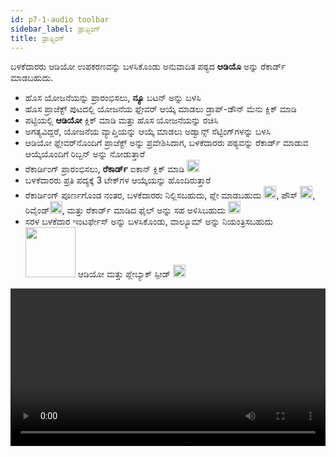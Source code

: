 ```yaml
---
id: p7-1-audio toolbar
sidebar_label: ಡ್ರಾಫ್ಟಿಂಗ್
title: ಡ್ರಾಫ್ಟಿಂಗ್
---
```


ಬಳಕೆದಾರರು ಆಡಿಯೋ ಉಪಕರಣವನ್ನು ಬಳಸಿಕೊಂಡು ಅನುವಾದಿತ ಪಠ್ಯದ **ಆಡಿಯೊ** ಅನ್ನು ರೆಕಾರ್ಡ್ ಮಾಡಬಹುದು.

- ಹೊಸ ಯೋಜನೆಯನ್ನು ಪ್ರಾರಂಭಿಸಲು, **ನ್ಯೂ** ಬಟನ್ ಅನ್ನು ಬಳಸಿ
- ಹೊಸ ಪ್ರಾಜೆಕ್ಟ್ ಪುಟದಲ್ಲಿ ಯೋಜನೆಯ ಫ್ಲೇವರ್ ಆಯ್ಕೆ ಮಾಡಲು ಡ್ರಾಪ್-ಡೌನ್ ಮೆನು ಕ್ಲಿಕ್ ಮಾಡಿ
- ಪಟ್ಟಿಯಲ್ಲಿ **ಆಡಿಯೋ** ಕ್ಲಿಕ್ ಮಾಡಿ ಮತ್ತು ಹೊಸ ಯೋಜನೆಯನ್ನು ರಚಿಸಿ
- ಅಗತ್ಯವಿದ್ದರೆ, ಯೋಜನೆಯ ವ್ಯಾಪ್ತಿಯನ್ನು ಆಯ್ಕೆ ಮಾಡಲು ಅಡ್ವಾನ್ಸ್ ಸೆಟ್ಟಿಂಗ್‌ಗಳನ್ನು ಬಳಸಿ
- ಆಡಿಯೋ ಫ್ಲೇವರ್‌ನೊಂದಿಗೆ ಪ್ರಾಜೆಕ್ಟ್ ಅನ್ನು ಪ್ರವೇಶಿಸಿದಾಗ, ಬಳಕೆದಾರರು ಪಠ್ಯವನ್ನು ರೆಕಾರ್ಡ್ ಮಾಡುವ ಆಯ್ಕೆಯೊಂದಿಗೆ ರಿಬ್ಬನ್ ಅನ್ನು ನೋಡುತ್ತಾರೆ
- ರೆಕಾರ್ಡಿಂಗ್ ಪ್ರಾರಂಭಿಸಲು, **ರೆಕಾರ್ಡ್** ಐಕಾನ್ ಕ್ಲಿಕ್ ಮಾಡಿ <img src="/assets/record.PNG" width="20px" alt=""/>
- ಬಳಕೆದಾರರು ಪ್ರತಿ ಪದ್ಯಕ್ಕೆ 3 ಟೇಕ್‌ಗಳ ಆಯ್ಕೆಯನ್ನು ಹೊಂದಿರುತ್ತಾರೆ
- ರೆಕಾರ್ಡಿಂಗ್ ಪೂರ್ಣಗೊಂಡ ನಂತರ, ಬಳಕೆದಾರರು ನಿಲ್ಲಿಸಬಹುದು, ಪ್ಲೇ ಮಾಡಬಹುದು <img src="/assets/play.PNG" width="20px" alt=""/>, ಪೌಸ್ <img src="/assets/pause.PNG" width="20px" alt=""/>, ರಿವೈಂಡ್<img src="/assets/rewind." width="20px" alt=""/>, ಮತ್ತು ರೆಕಾರ್ಡ್ ಮಾಡಿದ ಫೈಲ್ ಅನ್ನು ಸಹ ಅಳಿಸಿಬಹುದು  <img src="/assets/delete.PNG" width="20px" alt=""/> 
- ಸರಳ ಬಳಕೆದಾರ ಇಂಟರ್ಫೇಸ್ ಅನ್ನು ಬಳಸಿಕೊಂಡು, ವಾಲ್ಯೂಮ್ ಅನ್ನು ನಿಯಂತ್ರಿಸಬಹುದು <img src="/assets/volume.PNG" width="80px" alt=""/> ಆಡಿಯೋ ಮತ್ತು ಪ್ಲೇಬ್ಯಾಕ್ ಸ್ಪೀಡ್ <img src="/assets/speed.PNG" width="20px" alt=""/>

<video controls src="/0.5.5/en_audio_toolbar.mov" width="100%" type="video/mov"/>


### ರೆಕಾರ್ಡಿಂಗ್ ಟೂಲ್‌ಬಾರ್ ###

<img src="/0.5.5/en_audio_page.png"  width="1000px" alt="audio"/>

**ಆಡಿಯೋ** ಮೋಡ್‌ನಲ್ಲಿ ರೆಕಾರ್ಡಿಂಗ್ ಪ್ರಾರಂಭಿಸಲು, ಬಳಕೆದಾರರು ರೆಕಾರ್ಡಿಂಗ್‌ನಲ್ಲಿ ಸಹಾಯ ಮಾಡುವ ಉಪಕರಣಗಳೊಂದಿಗೆ ಕಪ್ಪು ರಿಬ್ಬನ್ ಅನ್ನು ನೋಡುತ್ತಾರೆ

- ಬಳಕೆದಾರರು ವಿಭಿನ್ನ **ವೇಗ** ಸೆಟ್ಟಿಂಗ್‌ಗಳೊಂದಿಗೆ ಪ್ಲೇಬ್ಯಾಕ್ ವೇಗವನ್ನು ನಿಯಂತ್ರಿಸಬಹುದು
- ** ರೆಕಾರ್ಡ್ (R)** ಕ್ಲಿಕ್ ಮಾಡುವ ಮೂಲಕ ಹೊಸ ಆಡಿಯೊ ರೆಕಾರ್ಡಿಂಗ್‌ಗಳನ್ನು ಪ್ರಾರಂಭಿಸಲಾಗುತ್ತದೆ **ಆಡಿಯೋ** ಮೋಡ್‌ನಲ್ಲಿ ರೆಕಾರ್ಡಿಂಗ್ ಪ್ರಾರಂಭಿಸಲು, ಬಳಕೆದಾರರು ರೆಕಾರ್ಡಿಂಗ್‌ನಲ್ಲಿ ಸಹಾಯ ಮಾಡುವ ಉಪಕರಣಗಳೊಂದಿಗೆ ಕಪ್ಪು ರಿಬ್ಬನ್ ಅನ್ನು ನೋಡುತ್ತಾರೆ

- ಬಳಕೆದಾರರು ವಿಭಿನ್ನ **ವೇಗ** ಸೆಟ್ಟಿಂಗ್‌ಗಳೊಂದಿಗೆ ಪ್ಲೇಬ್ಯಾಕ್ ವೇಗವನ್ನು ನಿಯಂತ್ರಿಸಬಹುದು
- **ರೆಕಾರ್ಡ್ (R)** ಕ್ಲಿಕ್ ಮಾಡುವ ಮೂಲಕ ಹೊಸ ಆಡಿಯೊ ರೆಕಾರ್ಡಿಂಗ್‌ಗಳನ್ನು ಪ್ರಾರಂಭಿಸಲಾಗುತ್ತದೆ
- ರೆಕಾರ್ಡ್ ಬಟನ್ ಅನ್ನು ಕ್ಲಿಕ್ ಮಾಡಿದ ನಂತರ ಅದು ವಿರಾಮ ಬಟನ್‌ಗೆ ಬದಲಾಗುತ್ತದೆ, ಇದು ರೆಕಾರ್ಡಿಂಗ್ ಸಮಯದಲ್ಲಿ ವಿರಾಮಗೊಳಿಸಲು ಬಳಕೆದಾರರನ್ನು ಸಕ್ರಿಯಗೊಳಿಸುತ್ತದೆ
- **ಸ್ಟಾಪ್ (ಎಸ್)** ಬಟನ್ ರೆಕಾರ್ಡಿಂಗ್ ಅನ್ನು ಸಂಪೂರ್ಣವಾಗಿ ನಿಲ್ಲಿಸುತ್ತದೆ
- **ರಿವೈಂಡ್ (<)** ಬಟನ್ ಬಳಕೆದಾರರಿಗೆ ಆಡಿಯೊ ಪ್ಲೇಬ್ಯಾಕ್‌ನಲ್ಲಿ ಹಿಂದಕ್ಕೆ ಹೋಗಲು ಮತ್ತು ರೆಕಾರ್ಡಿಂಗ್ ಅನ್ನು ಪರಿಶೀಲಿಸಲು ಅನುವು ಮಾಡಿಕೊಡುತ್ತದೆ
- **ಪ್ಲೇ/ಪಾಸ್ (ಪಿ)** ಬಟನ್‌ಗಳು ಪ್ಲೇಬ್ಯಾಕ್ ಮಾಡುವಾಗ ಆಡಿಯೊವನ್ನು ಪ್ರಾರಂಭಿಸಲು ಅಥವಾ ನಿಲ್ಲಿಸಲು ಬಳಕೆದಾರರಿಗೆ ಅನುಮತಿಸುತ್ತದೆ
- **ಅಳಿಸು** ಬಟನ್ ಬಳಕೆದಾರರಿಗೆ ತಮ್ಮ ರೆಕಾರ್ಡಿಂಗ್‌ಗಳಿಂದ ಆಯ್ದ ಟ್ರ್ಯಾಕ್/ಪದ್ಯವನ್ನು ತೆಗೆದುಹಾಕಲು ಅನುವು ಮಾಡಿಕೊಡುತ್ತದೆ
- **ವಾಲ್ಯೂಮ್** ಕಂಟ್ರೋಲ್ ಬಟನ್ ಪ್ಲೇಬ್ಯಾಕ್ ಆಡಿಯೊದ ವಾಲ್ಯೂಮ್ ಮಟ್ಟವನ್ನು ಸರಿಹೊಂದಿಸುತ್ತದೆ
- ಇದು ಬಳಕೆದಾರರಿಗೆ **+** ಅಥವಾ **-** ಬಟನ್ ಅನ್ನು ಕ್ಲಿಕ್ ಮಾಡುವ ಮೂಲಕ ಧ್ವನಿಯನ್ನು ಹೆಚ್ಚಿಸಲು ಅಥವಾ ಕಡಿಮೆ ಮಾಡಲು ಅನುಮತಿಸುತ್ತದೆ
- ಬಳಕೆದಾರರು ಪ್ರತಿ ಪದ್ಯಕ್ಕೆ 3 ಟೇಕ್‌ಗಳನ್ನು ಹೊಂದಿದ್ದಾರೆ **A B C**, ಡಬಲ್-ಕ್ಲಿಕ್ ಮಾಡುವ ಮೂಲಕ ಬಳಕೆದಾರರು ಹೆಚ್ಚಿನ ಬಳಕೆಗಾಗಿ ಉತ್ತಮವಾದ ಟೇಕ್ ಅನ್ನು ಆಯ್ಕೆ ಮಾಡಬಹುದು
- ಸೆಟ್ಟಿಂಗ್‌ಗಳ ವೈಶಿಷ್ಟ್ಯವು ಬಳಕೆದಾರರ ಆದ್ಯತೆಗಳಿಗೆ ಅನುಗುಣವಾಗಿ ಮೈಕ್ರೊಫೋನ್/ಹೆಡ್‌ಫೋನ್‌ನ ಆಯ್ಕೆಯನ್ನು ಕಸ್ಟಮೈಸ್ ಮಾಡಲು ಅನುವು ಮಾಡಿಕೊಡುತ್ತದೆ

### ಪದ್ಯದ ಆಡಿಯೊವನ್ನು ಹೇಗೆ ಅಳಿಸುವುದು? ###

- ಅಳಿಸಬೇಕಾದ ಪದ್ಯವನ್ನು ಆಯ್ಕೆಮಾಡಿ
- ಅಳಿಸಬೇಕಾದ **ಟೇಕ್** ಮೇಲೆ ಕ್ಲಿಕ್ ಮಾಡಿ
- **ಅಳಿಸು(delete)** ಐಕಾನ್ ಮೇಲೆ ಕ್ಲಿಕ್ ಮಾಡಿ

### ಆಡಿಯೋ ಫೈಲ್ ಅನ್ನು ರಫ್ತು ಮಾಡುವುದು ಹೇಗೆ? ###

- ಪ್ರಾಜೆಕ್ಟ್ ಪುಟದಿಂದ ನೀವು **ರಫ್ತು** ಮಾಡಲು ಬಯಸುವ ಪ್ರಾಜೆಕ್ಟ್ ಅನ್ನು ಆಯ್ಕೆ ಮಾಡುವ ಮೂಲಕ ಪ್ರಾರಂಭಿಸಿ
- ಯೋಜನೆಯ ಹೆಸರಿನ ತುದಿಯಲ್ಲಿರುವ ಮೂರು-ಡಾಟ್ ಮೆನುವನ್ನು ಹುಡುಕಿ ಮತ್ತು ಅದರ ಮೇಲೆ ಕ್ಲಿಕ್ ಮಾಡಿ
- ಕಾಣಿಸಿಕೊಳ್ಳುವ ಮೆನುವಿನಲ್ಲಿ, **ರಫ್ತು** ಆಯ್ಕೆಯನ್ನು ಆರಿಸಿ
- ರಫ್ತು ಸೆಟ್ಟಿಂಗ್‌ಗಳಿಗಾಗಿ ಸಂವಾದ ಪೆಟ್ಟಿಗೆ ತೆರೆಯುತ್ತದೆ, ನಿಮಗೆ ಈ ಕೆಳಗಿನ ರಫ್ತು ಆಯ್ಕೆಗಳನ್ನು ನೀಡುತ್ತದೆ
  - **ಪದ್ಯದ ಪ್ರಕಾರ** (ಡೀಫಾಲ್ಟ್): ಈ ಸೆಟ್ಟಿಂಗ್ ಪದ್ಯದ ಮೂಲಕ ಯೋಜನೆಯ ಪದ್ಯವನ್ನು ರಫ್ತು ಮಾಡುತ್ತದೆ
   - **ಅಧ್ಯಾಯವಾರು:** ಈ ಆಯ್ಕೆಯು ಸಂಪೂರ್ಣ ಅಧ್ಯಾಯವನ್ನು ಒಂದು ಫೈಲ್ ಆಗಿ ರಫ್ತು ಮಾಡುತ್ತದೆ
   - ** ಪೂರ್ಣ ಪ್ರಾಜೆಕ್ಟ್:** ಈ ಆಯ್ಕೆಯನ್ನು ಬಳಸಿಕೊಂಡು ನೀವು ಸಂಪೂರ್ಣ ಯೋಜನೆಯನ್ನು ರಫ್ತು ಮಾಡಬಹುದು ಅದು ಯೋಜನೆಯಲ್ಲಿ ಎಲ್ಲಾ ವೈಯಕ್ತಿಕ ಟೇಕ್‌ಗಳನ್ನು ಸೇರಿಸುತ್ತದೆ
<video controls src="/0.5.5/en_audio_toolbar12.mov" width="100%" type="video/mov"/>


### ಆಡಿಯೋ ರೆಕಾರ್ಡಿಂಗ್‌ಗಾಗಿ ಶಾರ್ಟ್‌ಕಟ್ ಕೀಗಳು ###
- ಆರ್ - ರೆಕಾರ್ಡ್
- ಇ - ರೆಸ್ಯೂಮ್ ರೆಕಾರ್ಡ್
- ಪಿ - ಪೌಸ್ ರೆಕಾರ್ಡ್ 
- ಎಸ್ - ಸ್ಟಾಪ್ ರೆಕಾರ್ಡ್
- < - ರಿವೈಂಡ್
- ಸ್ಪೇಸ್ - ಪ್ಲೇಬ್ಯಾಕ್ ಅನ್ನು ವಿರಾಮಗೊಳಿಸಿ
- ಹಿಂತಿರುಗಿ / ನಮೂದಿಸಿ - ಪ್ಲೇಬ್ಯಾಕ್ ಪ್ರಾರಂಭಿಸಿ
- ಎ, ಬಿ, ಸಿ - ಬದಲಾವಣೆ ತೆಗೆದುಕೊಳ್ಳಿ
- (+) ವಾಲ್ಯೂಮ್ ಅಪ್
- ( - ) ವಾಲ್ಯೂಮ್ ಡೌನ್